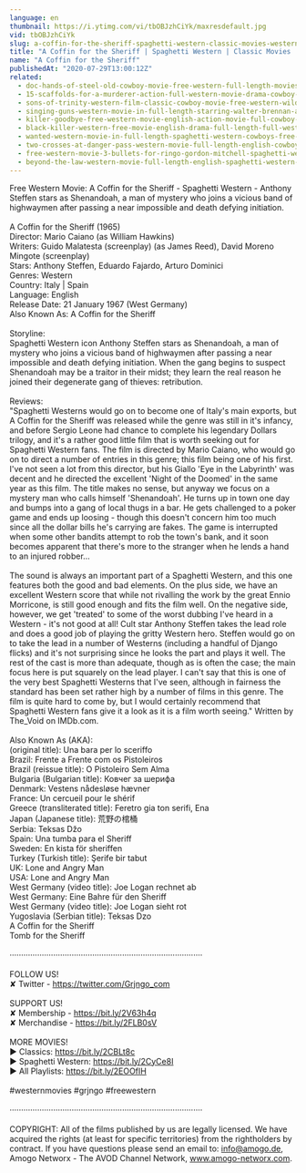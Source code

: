 ```yaml
---
language: en
thumbnail: https://i.ytimg.com/vi/tbOBJzhCiYk/maxresdefault.jpg
vid: tbOBJzhCiYk
slug: a-coffin-for-the-sheriff-spaghetti-western-classic-movies-western-movie-cowboy-film
title: "A Coffin for the Sheriff | Spaghetti Western | Classic Movies | Western Movie | Cowboy Film"
name: "A Coffin for the Sheriff"
publishedAt: "2020-07-29T13:00:12Z"
related:
  - doc-hands-of-steel-old-cowboy-movie-free-western-full-length-movies-free-youtube-movie
  - 15-scaffolds-for-a-murderer-action-full-western-movie-drama-cowboy-film-english
  - sons-of-trinity-western-film-classic-cowboy-movie-free-western-wild-west-full-length-movie
  - singing-guns-western-movie-in-full-length-starring-walter-brennan-action-film-free-movie
  - killer-goodbye-free-western-movie-english-action-movie-full-cowboy-film
  - black-killer-western-free-movie-english-drama-full-length-full-western-film
  - wanted-western-movie-in-full-length-spaghetti-western-cowboys-free-movie
  - two-crosses-at-danger-pass-western-movie-full-length-english-cowboy-film
  - free-western-movie-3-bullets-for-ringo-gordon-mitchell-spaghetti-western-full-youtube-movie
  - beyond-the-law-western-movie-full-length-english-spaghetti-western-full-free-youtube-movies
---
```


Free Western Movie: A Coffin for the Sheriff - Spaghetti Western - Anthony Steffen stars as Shenandoah, a man of mystery who joins a vicious band of highwaymen after passing a near impossible and death defying initiation.<br />
<br />
A Coffin for the Sheriff (1965)<br />
 Director: Mario Caiano (as William Hawkins)<br />
Writers: Guido Malatesta (screenplay) (as James Reed), David Moreno Mingote (screenplay)<br />
Stars: Anthony Steffen, Eduardo Fajardo, Arturo Dominici <br />
Genres: Western <br />
Country: Italy | Spain<br />
Language: English<br />
Release Date: 21 January 1967 (West Germany) <br />
Also Known As: A Coffin for the Sheriff <br />
<br />
Storyline:<br />
Spaghetti Western icon Anthony Steffen stars as Shenandoah, a man of mystery who joins a vicious band of highwaymen after passing a near impossible and death defying initiation. When the gang begins to suspect Shenandoah may be a traitor in their midst; they learn the real reason he joined their degenerate gang of thieves: retribution.<br />
<br />
Reviews:<br />
"Spaghetti Westerns would go on to become one of Italy's main exports, but A Coffin for the Sheriff was released while the genre was still in it's infancy, and before Sergio Leone had chance to complete his legendary Dollars trilogy, and it's a rather good little film that is worth seeking out for Spaghetti Western fans. The film is directed by Mario Caiano, who would go on to direct a number of entries in this genre; this film being one of his first. I've not seen a lot from this director, but his Giallo 'Eye in the Labyrinth' was decent and he directed the excellent 'Night of the Doomed' in the same year as this film. The title makes no sense, but anyway we focus on a mystery man who calls himself 'Shenandoah'. He turns up in town one day and bumps into a gang of local thugs in a bar. He gets challenged to a poker game and ends up loosing - though this doesn't concern him too much since all the dollar bills he's carrying are fakes. The game is interrupted when some other bandits attempt to rob the town's bank, and it soon becomes apparent that there's more to the stranger when he lends a hand to an injured robber...<br />
<br />
The sound is always an important part of a Spaghetti Western, and this one features both the good and bad elements. On the plus side, we have an excellent Western score that while not rivalling the work by the great Ennio Morricone, is still good enough and fits the film well. On the negative side, however, we get 'treated' to some of the worst dubbing I've heard in a Western - it's not good at all! Cult star Anthony Steffen takes the lead role and does a good job of playing the gritty Western hero. Steffen would go on to take the lead in a number of Westerns (including a handful of Django flicks) and it's not surprising since he looks the part and plays it well. The rest of the cast is more than adequate, though as is often the case; the main focus here is put squarely on the lead player. I can't say that this is one of the very best Spaghetti Westerns that I've seen, although in fairness the standard has been set rather high by a number of films in this genre. The film is quite hard to come by, but I would certainly recommend that Spaghetti Western fans give it a look as it is a film worth seeing." Written by The_Void on IMDb.com.<br />
<br />
Also Known As (AKA):<br />
(original title): Una bara per lo sceriffo<br />
Brazil: Frente a Frente com os Pistoleiros<br />
Brazil (reissue title): O Pistoleiro Sem Alma<br />
Bulgaria (Bulgarian title): Ковчег за шерифа<br />
Denmark: Vestens nådesløse hævner<br />
France: Un cercueil pour le shérif<br />
Greece (transliterated title): Feretro gia ton serifi, Ena<br />
Japan (Japanese title): 荒野の棺桶<br />
Serbia: Teksas Džo<br />
Spain: Una tumba para el Sheriff<br />
Sweden: En kista för sheriffen<br />
Turkey (Turkish title): Şerife bir tabut<br />
UK: Lone and Angry Man<br />
USA: Lone and Angry Man<br />
West Germany (video title): Joe Logan rechnet ab<br />
West Germany: Eine Bahre für den Sheriff<br />
West Germany (video title): Joe Logan sieht rot<br />
Yugoslavia (Serbian title): Teksas Dzo<br />
 A Coffin for the Sheriff<br />
 Tomb for the Sheriff<br />
<br />
····················································································<br />
<br />
FOLLOW US!<br />
✘ Twitter - https://twitter.com/Grjngo_com<br />
<br />
SUPPORT US!<br />
✘ Membership - https://bit.ly/2V63h4q<br />
✘ Merchandise - https://bit.ly/2FLB0sV<br />
<br />
MORE MOVIES! <br />
► Classics: https://bit.ly/2CBLt8c <br />
► Spaghetti Western: https://bit.ly/2CyCe8I <br />
► All Playlists: https://bit.ly/2EOOfIH <br />
<br />
#westernmovies #grjngo #freewestern<br />
<br />
····················································································<br />
<br />
COPYRIGHT: All of the films published by us are legally licensed. We have acquired the rights (at least for specific territories) from the rightholders by contract. If you have questions please send an email to: info@amogo.de, Amogo Networx - The AVOD Channel Network, www.amogo-networx.com.
